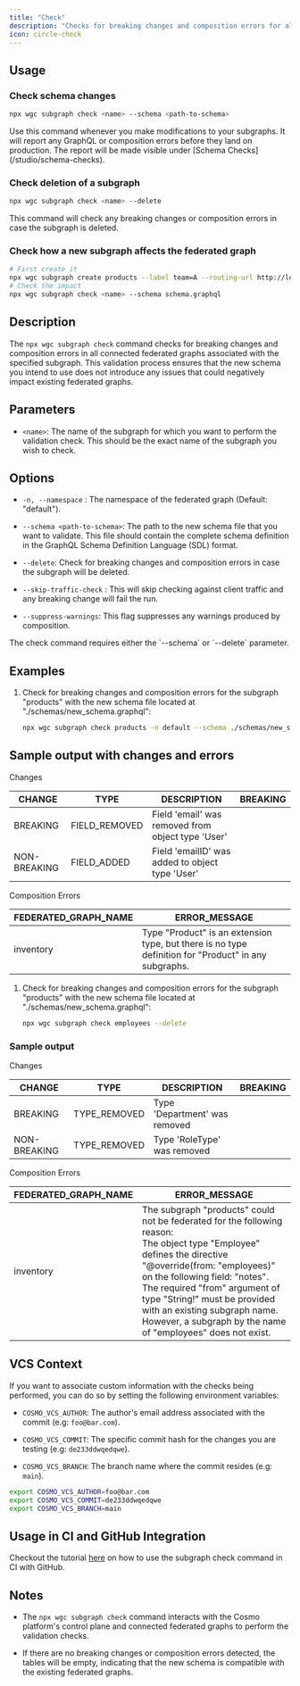 ---
title: "Check"
description: "Checks for breaking changes and composition errors for all the connected federated graphs."
icon: circle-check
---

## Usage

### Check schema changes

```bash
npx wgc subgraph check <name> --schema <path-to-schema>
```

<Info>
   Use this command whenever you make modifications to your subgraphs. It will report any GraphQL or composition errors before they land on production. The report will be made visible under [Schema Checks](/studio/schema-checks).
</Info>

### Check deletion of a subgraph

```bash
npx wgc subgraph check <name> --delete
```

<Info>
   This command will check any breaking changes or composition errors in case the subgraph is deleted.
</Info>

### Check how a new subgraph affects the federated graph

```bash
# First create it
npx wgc subgraph create products --label team=A --routing-url http://localhost:4001/graphql
# Check the impact
npx wgc subgraph check <name> --schema schema.graphql
```

## Description

The `npx wgc subgraph check` command checks for breaking changes and composition errors in all connected federated graphs associated with the specified subgraph. This validation process ensures that the new schema you intend to use does not introduce any issues that could negatively impact existing federated graphs.

## Parameters

* `<name>`: The name of the subgraph for which you want to perform the validation check. This should be the exact name of the subgraph you wish to check.

## Options

* `-n, --namespace` : The namespace of the federated graph (Default: "default").

* `--schema <path-to-schema>`: The path to the new schema file that you want to validate. This file should contain the complete schema definition in the GraphQL Schema Definition Language (SDL) format.

* `--delete`: Check for breaking changes and composition errors in case the subgraph will be deleted.

* `--skip-traffic-check` : This will skip checking against client traffic and any breaking change will fail the run.

* `--suppress-warnings`: This flag suppresses any warnings produced by composition.

<Info>
   The check command requires either the `--schema` or `--delete` parameter.
</Info>

## Examples

1. Check for breaking changes and composition errors for the subgraph "products" with the new schema file located at "./schemas/new\_schema.graphql":

   ```bash
   npx wgc subgraph check products -n default --schema ./schemas/new_schema.graphql
   ```

## Sample output with changes and errors

Changes

|CHANGE|TYPE|DESCRIPTION|BREAKING|
|---|---|---|---|
|BREAKING|FIELD\_REMOVED|Field 'email' was removed from object type 'User'|
|NON-BREAKING|FIELD\_ADDED|Field 'emailID' was added to object type 'User'|

Composition Errors

|FEDERATED\_GRAPH\_NAME|ERROR\_MESSAGE|
|---|---|
|inventory|Type "Product" is an extension type, but there is no type definition for "Product" in any subgraphs.|



1. Check for breaking changes and composition errors for the subgraph "products" with the new schema file located at "./schemas/new\_schema.graphql":

   ```bash
   npx wgc subgraph check employees --delete
   ```

### Sample output

Changes

|CHANGE|TYPE|DESCRIPTION|BREAKING|
|---|---|---|---|
|BREAKING|TYPE\_REMOVED|Type 'Department' was removed|
|NON-BREAKING|TYPE\_REMOVED|Type 'RoleType' was removed|

Composition Errors

|FEDERATED\_GRAPH\_NAME|ERROR\_MESSAGE|
|---|---|
|inventory|The subgraph "products" could not be federated for the following reason: <br/>The object type "Employee" defines the directive "@override(from: "employees)" on the following field: "notes".<br/> The required "from" argument of type "String!" must be provided with an existing subgraph name.<br/> However, a subgraph by the name of "employees" does not exist.|


## VCS Context

If you want to associate custom information with the checks being performed, you can do so by setting the following environment variables:

* `COSMO_VCS_AUTHOR`: The author's email address associated with the commit (e.g: `foo@bar.com`).

* `COSMO_VCS_COMMIT`: The specific commit hash for the changes you are testing (e.g: `de233ddwqedqwe`).

* `COSMO_VCS_BRANCH`: The branch name where the commit resides (e.g: `main`).

```bash
export COSMO_VCS_AUTHOR=foo@bar.com
export COSMO_VCS_COMMIT=de233ddwqedqwe
export COSMO_VCS_BRANCH=main
```

## Usage in CI and GitHub Integration

Checkout the tutorial [here](/tutorial/pr-based-workflow-for-federation) on how to use the subgraph check command in CI with GitHub.

## Notes

* The `npx wgc subgraph check` command interacts with the Cosmo platform's control plane and connected federated graphs to perform the validation checks.

* If there are no breaking changes or composition errors detected, the tables will be empty, indicating that the new schema is compatible with the existing federated graphs.


